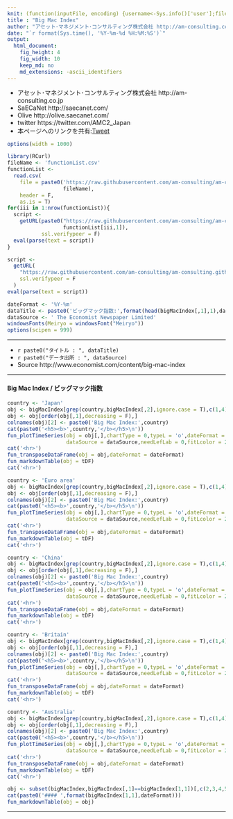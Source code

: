 ```yaml
---
knit: (function(inputFile, encoding) {username<-Sys.info()['user'];fileName<-'defaultPath.csv';pathToFile <-paste0('C:/Users/', username,'/Desktop/pathToCSV/');setwd(pathToFile);buf0<-read.csv(fileName,header = F,skip = 0,stringsAsFactor = F,check.names = F,fileEncoding = 'utf-8');timeStamp<-format(Sys.time(),'%Y%m%d%H%M%S');rmarkdown::render(inputFile, encoding = encoding, output_file = paste0('C:/Users/',username,buf0[2,1],'charts/','am-consulting.co.jp-BigMacIndex.html')) })
title : "Big Mac Index"
author: "アセット･マネジメント･コンサルティング株式会社 http://am-consulting.co.jp"
date: "`r format(Sys.time(), '%Y-%m-%d %H:%M:%S')`"
output: 
  html_document:
    fig_height: 4
    fig_width: 10
    keep_md: no
    md_extensions: -ascii_identifiers 
---
```

<link href="http://knowledgevault.saecanet.com/components/rmarkdown-html.css" rel="stylesheet">
<script src="http://knowledgevault.saecanet.com/components/JavascriptCode.js"></script>
<style>.main-container {max-width : 1000px;}</style>

- アセット･マネジメント･コンサルティング株式会社 http://am-consulting.co.jp
- SaECaNet http://saecanet.com/
- Olive http://olive.saecanet.com/
- twitter https://twitter.com/AMC2_Japan
- 本ページへのリンクを共有:<a href="https://twitter.com/share" class="twitter-share-button" data-via="AMC2_Japan" data-size="large">Tweet</a> <script>!function(d,s,id){var js,fjs=d.getElementsByTagName(s)[0],p=/^http:/.test(d.location)?'http':'https';if(!d.getElementById(id)){js=d.createElement(s);js.id=id;js.src=p+'://platform.twitter.com/widgets.js';fjs.parentNode.insertBefore(js,fjs);}}(document, 'script', 'twitter-wjs');</script>

```r
options(width = 1000)
```

```r
library(RCurl)
fileName <- 'functionList.csv'
functionList <-
  read.csv(
    file = paste0('https://raw.githubusercontent.com/am-consulting/am-consulting.github.io/master/csv/',
                  fileName),
    header = F,
    as.is = T)
for(iii in 1:nrow(functionList)){
  script <- 
    getURL(paste0("https://raw.githubusercontent.com/am-consulting/am-consulting.github.io/master/", 
                  functionList[iii,1]),
           ssl.verifypeer = F)
  eval(parse(text = script))
}
```

```r
script <-
  getURL(
    "https://raw.githubusercontent.com/am-consulting/am-consulting.github.io/master/importBigMacIndex.r",
    ssl.verifypeer = F
  )
eval(parse(text = script))
```

```r
dateFormat <- '%Y-%m'
dataTitle <- paste0('ビッグマック指数:',format(head(bigMacIndex[,1],1),dateFormat))
dataSource <- ' The Economist Newspaper Limited'
windowsFonts(Meiryo = windowsFont("Meiryo"))
options(scipen = 999)
```

***

- `r paste0("タイトル : ", dataTitle)`
- `r paste0("データ出所 : ", dataSource)`
- Source http://www.economist.com/content/big-mac-index

***

#### Big Mac Index / ビッグマック指数

```r
country <- 'Japan'
obj <- bigMacIndex[grep(country,bigMacIndex[,2],ignore.case = T),c(1,4)]
obj <- obj[order(obj[,1],decreasing = F),]
colnames(obj)[2] <- paste0('Big Mac Index:',country)
cat(paste0('<h5><b>',country,'</b></h5>\n'))
fun_plotTimeSeries(obj = obj[,],chartType = 0,typeL = 'o',dateFormat = dateFormat,
                   dataSource = dataSource,needLefLab = 0,fitLcolor = 2,cexL = 2)
cat('<hr>')
fun_transposeDataFrame(obj = obj,dateFormat = dateFormat)
fun_markdownTable(obj = tDF)
cat('<hr>')
```

```r
country <- 'Euro area'
obj <- bigMacIndex[grep(country,bigMacIndex[,2],ignore.case = T),c(1,4)]
obj <- obj[order(obj[,1],decreasing = F),]
colnames(obj)[2] <- paste0('Big Mac Index:',country)
cat(paste0('<h5><b>',country,'</b></h5>\n'))
fun_plotTimeSeries(obj = obj[,],chartType = 0,typeL = 'o',dateFormat = dateFormat,
                   dataSource = dataSource,needLefLab = 0,fitLcolor = 2,cexL = 2)
cat('<hr>')
fun_transposeDataFrame(obj = obj,dateFormat = dateFormat)
fun_markdownTable(obj = tDF)
cat('<hr>')
```

```r
country <- 'China'
obj <- bigMacIndex[grep(country,bigMacIndex[,2],ignore.case = T),c(1,4)]
obj <- obj[order(obj[,1],decreasing = F),]
colnames(obj)[2] <- paste0('Big Mac Index:',country)
cat(paste0('<h5><b>',country,'</b></h5>\n'))
fun_plotTimeSeries(obj = obj[,],chartType = 0,typeL = 'o',dateFormat = dateFormat,
                   dataSource = dataSource,needLefLab = 0,fitLcolor = 2,cexL = 2)
cat('<hr>')
fun_transposeDataFrame(obj = obj,dateFormat = dateFormat)
fun_markdownTable(obj = tDF)
cat('<hr>')
```

```r
country <- 'Britain'
obj <- bigMacIndex[grep(country,bigMacIndex[,2],ignore.case = T),c(1,4)]
obj <- obj[order(obj[,1],decreasing = F),]
colnames(obj)[2] <- paste0('Big Mac Index:',country)
cat(paste0('<h5><b>',country,'</b></h5>\n'))
fun_plotTimeSeries(obj = obj[,],chartType = 0,typeL = 'o',dateFormat = dateFormat,
                   dataSource = dataSource,needLefLab = 0,fitLcolor = 2,cexL = 2)
cat('<hr>')
fun_transposeDataFrame(obj = obj,dateFormat = dateFormat)
fun_markdownTable(obj = tDF)
cat('<hr>')
```

```r
country <- 'Australia'
obj <- bigMacIndex[grep(country,bigMacIndex[,2],ignore.case = T),c(1,4)]
obj <- obj[order(obj[,1],decreasing = F),]
colnames(obj)[2] <- paste0('Big Mac Index:',country)
cat(paste0('<h5><b>',country,'</b></h5>\n'))
fun_plotTimeSeries(obj = obj[,],chartType = 0,typeL = 'o',dateFormat = dateFormat,
                   dataSource = dataSource,needLefLab = 0,fitLcolor = 2,cexL = 2)
cat('<hr>')
fun_transposeDataFrame(obj = obj,dateFormat = dateFormat)
fun_markdownTable(obj = tDF)
cat('<hr>')
```

```r
obj <- subset(bigMacIndex,bigMacIndex[,1]==bigMacIndex[1,1])[,c(2,3,4,5)]
cat(paste0('#### ',format(bigMacIndex[1,1],dateFormat)))
fun_markdownTable(obj = obj)
```

***
<script>MakeNegative();</script>
<script>
  (function(i,s,o,g,r,a,m){i['GoogleAnalyticsObject']=r;i[r]=i[r]||function(){
  (i[r].q=i[r].q||[]).push(arguments)},i[r].l=1*new Date();a=s.createElement(o),
  m=s.getElementsByTagName(o)[0];a.async=1;a.src=g;m.parentNode.insertBefore(a,m)
  })(window,document,'script','https://www.google-analytics.com/analytics.js','ga');

  ga('create', 'UA-3077339-5', 'auto');
  ga('send', 'pageview');

</script>
